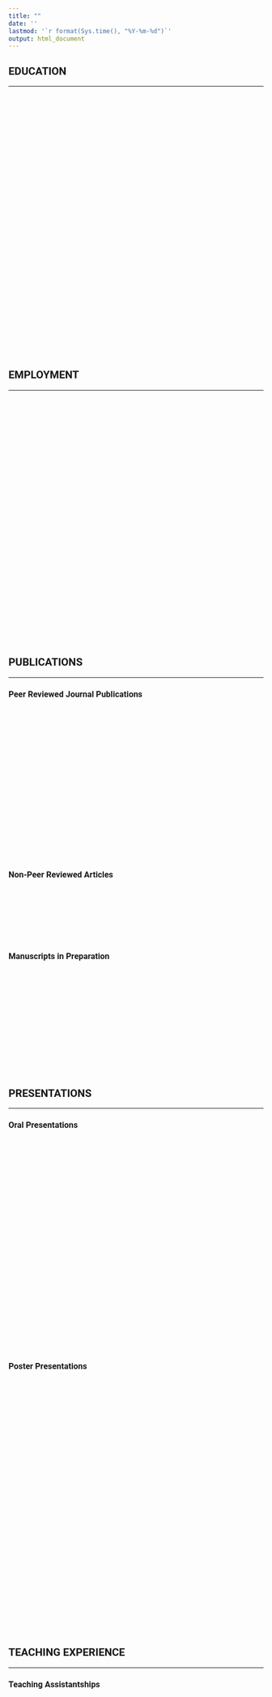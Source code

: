 ```yaml
---
title: ""
date: ''
lastmod: '`r format(Sys.time(), "%Y-%m-%d")`'
output: html_document
---
```


<style>
body {
    font-family: 'Roboto', sans-serif; /* You can use 'Segoe UI', 'Roboto', or other modern fonts if available */
}

table {
    border-collapse: separate;
    border-spacing: 3px 3px;
    width: 100%;
    box-shadow: 0px 0px 15px rgba(0, 0, 0, 0.1);
    opacity: 0; /* Table starts as invisible */
    transform: translateY(-20px); /* Table starts slightly higher up */
    animation: fadeInTable 1s forwards 0.5s; /* Animation to fade in the table */
}

@keyframes fadeInTable {
    to {
        opacity: 1;
        transform: translateY(0);
    }
}

th, td {
    padding: 20px 25px;
    text-align: left;
    vertical-align: top;
    border-radius: 8px;
    transition: background-color 0.3s; /* Smooth transition for hover effects */
}

th:first-child, td:first-child {
    width: 25%;
}

th {
    background-color: #2c3e50;
    color: #ecf0f1;
}

td {
    background: linear-gradient(45deg, #34495e, #2c3e50);
    color: #ecf0f1;
}

td:hover {
    background: linear-gradient(45deg, #2c3e50, #34495e); /* Reversing the gradient for hover effect */
}

tr:hover {
    background-color: transparent;
}
</style>



<style>
    a:hover {
        background-color: #34495e;
    }
</style>





## EDUCATION
________________________________________

<table>
    <tr>
        <td><b>2020 - Present</b></td>
        <td><b>Ph.D. in Speech and Hearing Sciences (Auditory and Language Neuroscience) </b> 
        <br> Arizona State University, Tempe, Arizona, USA 
        <br> Thesis: Exploring the Relationship Between Pitch Sensitivity and Neural Health in Cochlear Implant Users 
        <br> GPA: 4.0 </td>
    </tr>
    <tr>
        <td><b>2017 - 2019</b></td>
        <td><b>MSc. in Speech and Hearing Sciences</b> 
        <br> Marmara University, Istanbul, Turkey
        <br> Thesis: Comparison of Spectral Resolution Test Batteries in Normal Hearing and Cochlear Implant Users 
        <br> GPA: 4.0 - High Honor Student</td>
    </tr>
    <tr>
        <td><b>2012 - 2017</b></td>
        <td><b>BSc. in Audiology</b> 
        <br> Bezmialem Vakif University, Istanbul, Turkey
        <br> Thesis: Comparison of Click, Tonebursts, and Chirp Stimulated C-Vemp and O-Vemp Responses in Healthy People
        <br> GPA: 3.79</td>
    </tr>
</table>

## EMPLOYMENT
________________________________________

<table>
    <tr>
        <td><b>2020 - Present</b></td>
        <td><b>Graduate Teaching Associate</b>
        <br> College of Health Solutions
        <br> Arizona State University, Tempe, Arizona, USA</td>
    </tr>
    <tr>
        <td><b>2020 - Present</b></td>
        <td><b>Graduate Research Associate</b>
        <br> Auditory Implant Lab
        <br> Arizona State University, Tempe, Arizona, USA</td>
    </tr>
    <tr>
        <td><b>2017 - 2019</b></td>
        <td><b>Audiologist</b>
        <br> Auditory Training Department
        <br> Ikem Isık Education and Rehabilitation Center, Istanbul, Turkey</td>
    </tr>
    <tr>
        <td><b>2016-2017</b></td>
        <td><b>Intern</b>
        <br> Audiology Clinic, Department of Neuroscience
        <br> University of Padova, Padua, Italy</td>
    </tr>
</table>

## PUBLICATIONS
________________________________________

### Peer Reviewed Journal Publications
<table>
    <tr>
        <td><b>Arslan, N. O., & Luo, X. (2022).</b> Assessing the relationship between pitch perception and neural health in cochlear implant users. <i>Journal of the Association for Research in Otolaryngology</i>, 23, 875–887.<br><a href="https://doi.org/10.1007/s10162-022-00876-w">https://doi.org/10.1007/s10162-022-00876-w</a></td>
    </tr>
    <tr>
        <td><b>Arslan, N. O., Akbulut, A. A., Köse, B., Karaman-Demirel, A., & Derinsu, U. (2021).</b> Sound quality perception of cochlear implant recipients: low-frequency information and foreign-language effect. <i>International Journal of Audiology</i>, 61:12, 1045-1053.<br><a href="https://doi.org/10.1080/14992027.2021.2005833">https://doi.org/10.1080/14992027.2021.2005833</a></td>
    </tr>
</table>

### Non-Peer Reviewed Articles

<table>    
    <tr>
        <td>
            <b>Arslan, N. O. (2023, January 23).</b> 
            <a href="https://theconversation.com/cochlear-implants-can-bring-the-experience-of-sound-to-those-with-hearing-loss-but-results-may-vary-heres-why-196097#:~:text=However%2C%20the%20effectiveness%20of%20cochlear,their%20peers%20with%20natural%20hearing." target="_blank" style="text-decoration: none; color: inherit;">Cochlear implants can bring the experience of sound to those with hearing loss, but results may vary – here’s why.</a>
            <i>The Conversation</i>.
        </td>
    </tr>
</table>


### Manuscripts in Preparation

<table>    
    <tr>
        <td><b>Arslan, N.O. & Luo, X.</b> Effect of pulse polarity on temporal and place pitch sensitivity of cochlear implant recipients.
        <br> In preparation for Journal of the Acoustic Society of America.
        </td>
    </tr>
    <tr>
        <td><b>Arslan, N.O. & Luo, X.</b> Effect of neural health on the benefits of current focusing in place-pitch sensitivity of cochlear implant recipients.</td>
    </tr>
</table>


##  PRESENTATIONS 
________________________________________

### Oral Presentations

<table>    
    <tr>
        <td><b>Arslan, N.O. & Luo, X. (2022).</b> Neural health measures are correlated with place pitch sensitivity of cochlear implant users. 
        <br>Talk presented at Association for Research in Otolaryngology 45th Annual MidWinter Virtual Meeting.</td>
    </tr>
    <tr>
        <td><b>Arslan, N.O. &  Ciprut, A. (2019).</b> Comparison of spectral resolution test batteries in normal hearing and cochlear implant users.
        <br> Talk presented at Marmara University Audiology Alumni Meeting in Istanbul, Turkey.</td>
    </tr>
    <tr>
        <td><b>Arslan, N.O., Bal, N., Gedik, O., Aydın, Z., &  Demirci, B. (2018).</b> Comparison of click, tonebursts, and chirp stimulated C-Vemp and O-Vemp responses in healthy people. 
        <br> Talk presented at National Audiology Congress in Istanbul, Turkey.</td>
    </tr>    
</table>

### Poster Presentations

<table>
    <tr>
        <td><b>Arslan, N.O., Vecellio, A. & Luo, X. (2024).</b> Hearing History may Influence the Music-Remixing Benefit in Electrical Hearing. 
        <br> Poster presented at The AAS 51st Annual Scientific & Technology Conference.
        </td>
    </tr>
    <tr>
        <td><b>Arslan, N.O. & Luo, X. (2023).</b> The effect of pulse shape on pitch sensitivity of cochlear implant users. 
        <br> Poster presented at Conference on Implantable Auditory Prostheses 2023 (CIAP2023).
        </td>
    </tr>
    <tr>
        <td>
        <b>Arslan, N.O. & Luo, X. (2023).</b> Anodic-centered triphasic pulses may improve pitch perception in cochlear implant users. 
        <br> Poster presented at 2023 Institute for Social Science Research Graduate Student Poster Contest.
        </td>
    </tr>
    <tr>
        <td>
        <b>Arslan, N.O. & Luo, X. (2022).</b> Neural health measures are correlated with place pitch sensitivity of cochlear implant users.
        <br> Poster presented at 2022 Institute for Social Science Research Graduate Student Poster Contest.</td>
    </tr> 
</table>

## TEACHING EXPERIENCE
________________________________________

### Teaching Assistantships

<table>
    <tr>
        <td><b>Spring 2024</b></td>
        <td>SHS 555: Cochlear Implants<br>
            SHS 311: Hearing Science<br>
        </td>
    </tr>
    <tr>
        <td><b>Fall 2023</b></td>
        <td>SHS 311: Hearing Science<br>
            SHS 375: Speech Science<br>
            SHS 401: Principles of Audiology
        </td>
    </tr>
    <tr>
        <td><b>Spring 2023</b></td>
        <td>SHS 555: Cochlear Implants</td>
    </tr>
    <tr>
        <td><b>Fall 2022</b></td>
        <td>SHS 401: Principles of Audiology<br>
            SHS 310: Anatomical and Physiological Bases of Speech
        </td>
    </tr>
    <tr>
        <td><b>Spring 2022</b></td>
        <td>SHS 205: Exploring Communication Disorders in Children and Adults<br>
            SHS 311: Hearing Science<br>
            SHS 401: Principles of Audiology
        </td>
    </tr>
    <tr>
        <td><b>Fall 2021</b></td>
        <td>SHS 311: Hearing Science<br>
            SHS 375: Speech Science<br>
            SHS 310: Anatomical and Physiological Bases of Speech
        </td>
    </tr>
    <tr>
        <td><b>Spring 2021</b></td>
        <td>SHS 485: Acquired Speech and Language Disorders</td>
    </tr>
    <tr>
        <td><b>Fall 2020</b></td>
        <td>SHS 310: Anatomical and Physiological Bases of Speech<br>
            SHS 401: Principles of Audiology
        </td>
    </tr>
</table>

### Guest Lectures

<table>
    <tr>
        <td><b>Spring 2023</b></td>
        <td>Topic: Speech Coding Strategies<br>
            SHS 555: Cochlear Implants
        </td>
    </tr>
    <tr>
        <td><b>Fall 2022</b></td>
        <td>Topic: Ototoxicity and Pharmacology<br>
            SHS 520: Auditory Pathologies/Disorders and Otoneurologic Applications
        </td>
    </tr>
</table>


## AWARDS, HONORS & GRANTS
________________________________________

<table>
    <tr>
        <td><b><b>2024</b></b></td>
        <td><b>Award</b></td>
        <td>""College of Health Solutions Graduate Student Support" issued by College of Health Solutions, Arizona State University</td>
    </tr>
    <tr>
        <td><b><b>2023</b></b></td>
        <td><b>Award</b></td>
        <td>"CIAP2023 Student Aid Award" issued by Conference on Implantable Auditory Prostheses Committee</td>
    </tr>
    <tr>
        <td><b>2023</b></td>
        <td>Award</td>
        <td>"Graduate College Travel Award Q1" issued by Graduate College, Arizona State University</td>
    </tr>
    <tr>
        <td><b>2023</b></td>
        <td>Award</td>
        <td>"College of Health Solutions Graduate Student Support" issued by College of Health Solutions, Arizona State University </td>
    </tr>
    <tr>
        <td><b>2023</b></td>
        <td>Award</td>
        <td>"Travel Grant" Issued by Graduate and Professional Student Association, Arizona State University</td>
    </tr>
    <tr>
        <td><b>2022</b></td>
        <td>Award & Honor</td>
        <td>"The New Century Scholars Doctoral Scholarship" issued by The American Speech-Language-Hearing Foundation</td>
    </tr>
    <tr>
        <td><b>2022</b></td>
        <td>Award & Honor</td>
        <td>"The Outstanding Speech and Hearing Ph.D. Student in Research Award and Scholarship" issued by College of Health Solutions, Arizona State University</td>
    </tr>
    <tr>
        <td><b>2022</b></td>
        <td>Award & Honor</td>
        <td>"Honorable Mention in the Completed Category, Graduate Student Poster Competition" issued by The Institute for Social Science Research, Arizona State University</td>
    </tr>
    <tr>
        <td><b>2022</b></td>
        <td>Award</td>
        <td>"ARO MidWinter Meeting Travel Award" issued by Association for Research in Otolaryngology</td>
    </tr>
    <tr>
        <td><b>2017-2019</b></td>
        <td>Grant</td>
        <td>Derinsu, U., Köse, B., Akbulut, A., Karaman, A., & Arslan, N.O. Assessment of Sound Quality Perception in Native-Turkish Speaking Adult Cochlear Implant Users Using TR-MUSHRA. Marmara University Department of Audiology</td>
    </tr>
    <tr>
        <td><b>2016</b></td>
        <td>Award</td>
        <td>"Erasmus+ Traineeships Student Funding" issued by European Commission</td>
    </tr>
    <tr>
        <td><b>2015-2017</b></td>
        <td>Award & Honor</td>
        <td>"Academic Achievement Scholarship" issued by Bezmialem Vakif University</td>
    </tr>
</table>


## TECHNICAL SKILLS
________________________________________

<table>
    <tr>
        <td><b>Programming & Web Development:</b></td>
        <td>Languages: PHP, Python, Java<br>
            Web Technologies: HTML, CSS</td>
    </tr>
    <tr>
        <td><b>Data Analysis:</b></td>
        <td>Languages: R, Python<br>
            Tools: SPSS</td>
    </tr>
    <tr>
        <td><b>Signal Processing and Analysis:</b></td>
        <td>Languages: MATLAB, Python<br>
            Tools: Bionic Ear Data Collection System, Praat, Audacity, Adobe Audition</td>
    </tr>
</table>



